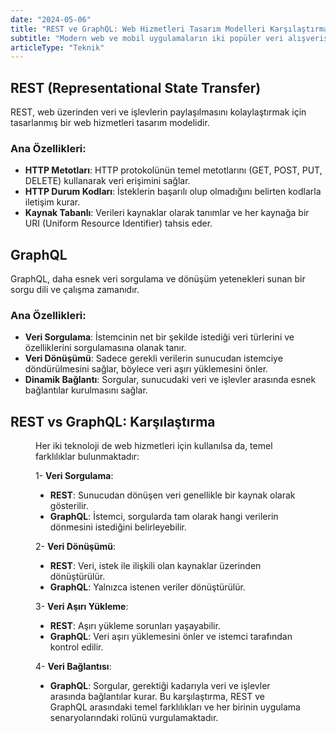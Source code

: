 ```yaml
---
date: "2024-05-06"
title: "REST ve GraphQL: Web Hizmetleri Tasarım Modelleri Karşılaştırması"
subtitle: "Modern web ve mobil uygulamaların iki popüler veri alışverişi yaklaşımı"
articleType: "Teknik"
---
```


## REST (Representational State Transfer)

REST, web üzerinden veri ve işlevlerin paylaşılmasını kolaylaştırmak için tasarlanmış bir web hizmetleri tasarım modelidir.

### Ana Özellikleri:
- **HTTP Metotları**: HTTP protokolünün temel metotlarını (GET, POST, PUT, DELETE) kullanarak veri erişimini sağlar.
- **HTTP Durum Kodları**: İsteklerin başarılı olup olmadığını belirten kodlarla iletişim kurar.
- **Kaynak Tabanlı**: Verileri kaynaklar olarak tanımlar ve her kaynağa bir URI (Uniform Resource Identifier) tahsis eder.

## GraphQL

GraphQL, daha esnek veri sorgulama ve dönüşüm yetenekleri sunan bir sorgu dili ve çalışma zamanıdır.

### Ana Özellikleri:
- **Veri Sorgulama**: İstemcinin net bir şekilde istediği veri türlerini ve özelliklerini sorgulamasına olanak tanır.
- **Veri Dönüşümü**: Sadece gerekli verilerin sunucudan istemciye döndürülmesini sağlar, böylece veri aşırı yüklemesini önler.
- **Dinamik Bağlantı**: Sorgular, sunucudaki veri ve işlevler arasında esnek bağlantılar kurulmasını sağlar.


## REST vs GraphQL: Karşılaştırma

<Figure
   full={false}
   src="/blog/rest-vs-graphql.jpg"
   title="REST vs GraphQL"
/>


Her iki teknoloji de web hizmetleri için kullanılsa da, temel farklılıklar bulunmaktadır:


1- **Veri Sorgulama**:
   - **REST**: Sunucudan dönüşen veri genellikle bir kaynak olarak gösterilir.
   - **GraphQL**: İstemci, sorgularda tam olarak hangi verilerin dönmesini istediğini belirleyebilir.

2- **Veri Dönüşümü**:
   - **REST**: Veri, istek ile ilişkili olan kaynaklar üzerinden dönüştürülür.
   - **GraphQL**: Yalnızca istenen veriler dönüştürülür.

3- **Veri Aşırı Yükleme**:
   - **REST**: Aşırı yükleme sorunları yaşayabilir.
   - **GraphQL**: Veri aşırı yüklemesini önler ve istemci tarafından kontrol edilir.

4- **Veri Bağlantısı**:
   - **GraphQL**: Sorgular, gerektiği kadarıyla veri ve işlevler arasında bağlantılar kurar.
Bu karşılaştırma, REST ve GraphQL arasındaki temel farklılıkları ve her birinin uygulama senaryolarındaki rolünü vurgulamaktadır.
